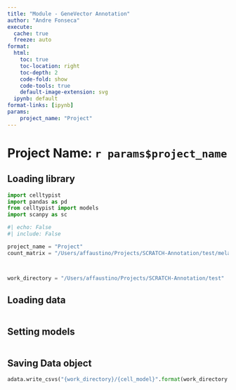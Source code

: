 ```yaml
---
title: "Module - GeneVector Annotation"
author: "Andre Fonseca"
execute:
  cache: true
  freeze: auto
format:
  html:
    toc: true
    toc-location: right
    toc-depth: 2
    code-fold: show
    code-tools: true
    default-image-extension: svg
  ipynb: default
format-links: [ipynb]
params:
    project_name: "Project"
---
```


# Project Name: `r params$project_name`

## Loading library

```python

import celltypist
import pandas as pd
from celltypist import models
import scanpy as sc

```

```python
#| echo: False
#| include: False

project_name = "Project"
count_matrix = "/Users/affaustino/Projects/SCRATCH-Annotation/test/melanoma_yost_2018.csv"



work_directory = "/Users/affaustino/Projects/SCRATCH-Annotation/test"

```

## Loading data

```python



```

## Setting models

```python



```

## Saving Data object

```python

adata.write_csvs("{work_directory}/{cell_model}".format(work_directory = work_directory, cell_model = cell_model.strip(".pkl")))

```
